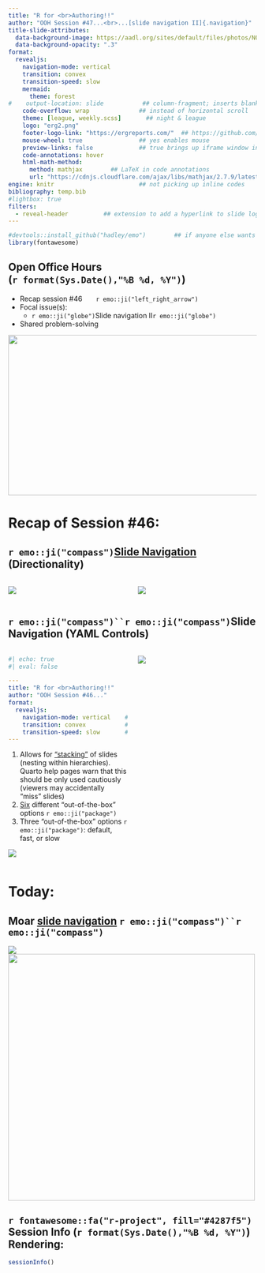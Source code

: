 ```yaml
---
title: "R for <br>Authoring!!" 
author: "OOH Session #47...<br>...[slide navigation II]{.navigation}" 
title-slide-attributes: 
  data-background-image: https://aadl.org/sites/default/files/photos/N015_0796_004.jpg
  data-background-opacity: ".3"
format:
  revealjs:
    navigation-mode: vertical
    transition: convex
    transition-speed: slow
    mermaid:
      theme: forest
#    output-location: slide           ## column-fragment; inserts blank 2nd slide
    code-overflow: wrap              ## instead of horizontal scroll
    theme: [league, weekly.scss]       ## night & league
    logo: "erg2.png"
    footer-logo-link: "https://ergreports.com/"  ## https://github.com/shafayetShafee/reveal-header#readme
    mouse-wheel: true                ## yes enables mouse
    preview-links: false             ## true brings up iframe window instead of "site"
    code-annotations: hover 
    html-math-method: 
      method: mathjax        ## LaTeX in code annotations
      url: "https://cdnjs.cloudflare.com/ajax/libs/mathjax/2.7.9/latest.js?config=TeX-MML-AM_CHTML"
engine: knitr                        ## not picking up inline codes
bibliography: temp.bib
#lightbox: true
filters: 
  - reveal-header          ## extension to add a hyperlink to slide logo
---
```


```r
#devtools::install_github("hadley/emo")        ## if anyone else wants to render
library(fontawesome)
```

## Open Office Hours <br>(`r format(Sys.Date(),"%B %d, %Y")`)

::: {layout="[80,20]"}
::: first-column
-   Recap session #46&nbsp;&nbsp;&nbsp;&nbsp;&nbsp;&nbsp;&nbsp;`r emo::ji("left_right_arrow")`
-   Focal issue(s):
    - `r emo::ji("globe")`[Slide navigation II]{.navigation}`r emo::ji("globe")`
-   Shared problem-solving
:::

::: second-column
:::

:::

![](img/title46.JPG){.absolute top="170" right="-120" width="600" height="325"}

# Recap of Session #46: 

## `r emo::ji("compass")`[[Slide Navigation]{.navigation}](https://revealjs.com/vertical-slides/) (Directionality) 

:::: {.columns}
::: {.column width="50%"}
![](https://i.giphy.com/media/v1.Y2lkPTc5MGI3NjExczFzd3JpNHJwenJhb3E3M2VseDRtajh4Z3RrbWViaWtheDFpdTdtNSZlcD12MV9pbnRlcm5hbF9naWZfYnlfaWQmY3Q9Zw/YI4HOLERIuNQ620ZLq/giphy.gif)
:::

::: {.column width="50%"}
![](https://i.giphy.com/media/v1.Y2lkPTc5MGI3NjExdGIyM3oxaXZkajdwYmlnZGdpYWhnZzlxNHhram43ZGkycmVoMnBzdCZlcD12MV9pbnRlcm5hbF9naWZfYnlfaWQmY3Q9Zw/dYHFEFJEt4cYkOVkK3/giphy.gif)
:::
::::

## `r emo::ji("compass")``r emo::ji("compass")`[Slide Navigation]{.navigation} (YAML Controls)

:::: {.columns}
::: {.column width="50%"}

```yaml
#| echo: true
#| eval: false

---
title: "R for <br>Authoring!!" 
author: "OOH Session #46..." 
format: 
  revealjs:
    navigation-mode: vertical    #<1>
    transition: convex           #<2>
    transition-speed: slow       #<3>
---

```
1. Allows for ["stacking"](https://quarto.org/docs/presentations/revealjs/advanced.html#vertical-slides) of slides (nesting within hierarchies). Quarto help pages warn that this should be only used cautiously (viewers may accidentally "miss" slides)
2. [Six](https://quarto.org/docs/presentations/revealjs/advanced.html#slide-transitions) different "out-of-the-box" options `r emo::ji("package")`
3. Three "out-of-the-box" options `r emo::ji("package")`: default, fast, or slow

![](https://i.giphy.com/media/v1.Y2lkPTc5MGI3NjExM2NiZWhmdXRqMDJqOHFoZnVsNHk3djRqejRldWp2eWM0OGhtaTVsNiZlcD12MV9pbnRlcm5hbF9naWZfYnlfaWQmY3Q9Zw/jl0c8K26HQbkI/giphy.gif){.absolute left="50" bottom="50"}

:::

::: {.column width="50%"}
![](https://i.giphy.com/media/v1.Y2lkPTc5MGI3NjExOWI1ODA3M2ZkaW5uNjQ4amI1M2s0aGZ0bWViYmxwaW05bnBjYXpkayZlcD12MV9pbnRlcm5hbF9naWZfYnlfaWQmY3Q9dg/Y4wMVKCBZxS56UoC3l/giphy.gif){.absolute top="200"}
:::
::::

# Today: 

## Moar [[slide navigation]{.navigation}](https://revealjs.com/vertical-slides/) `r emo::ji("compass")``r emo::ji("compass")`

![](https://i.giphy.com/media/v1.Y2lkPTc5MGI3NjExaDF3djh3d3ptZW82ZDVtemhzZzF0eWJxMGU4cTUyMHFwZWpzbXE5aSZlcD12MV9pbnRlcm5hbF9naWZfYnlfaWQmY3Q9Zw/l0HlMG1EX2H38cZeE/giphy.gif){.absolute left="0"}
![](https://i.giphy.com/media/v1.Y2lkPTc5MGI3NjExdmc4MTRwZnd5ZHcwNDE4d21vc3RleTlkbWszY2t3MTliY2N5d3dwNyZlcD12MV9pbnRlcm5hbF9naWZfYnlfaWQmY3Q9Zw/25J5U01DC6qI61Kiez/giphy.gif){.absolute right="-50" top="180" width="500"}

## `r fontawesome::fa("r-project", fill="#4287f5")` Session Info (`r format(Sys.Date(),"%B %d, %Y")`) Rendering:

```r
sessionInfo()
```


